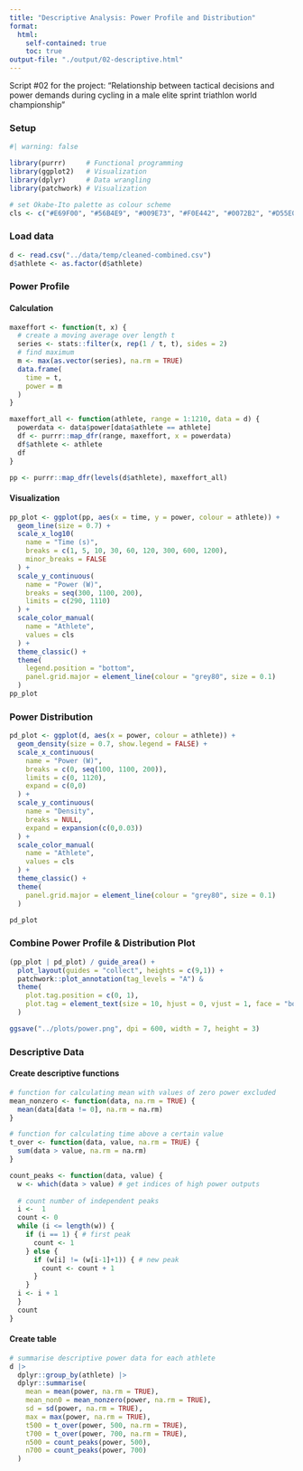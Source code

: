 ---
title: "Descriptive Analysis: Power Profile and Distribution"
format: 
  html:
    self-contained: true
    toc: true
output-file: "./output/02-descriptive.html"
---

Script #02 for the project: "Relationship between tactical decisions and power demands during cycling in a male elite sprint triathlon world championship"

### Setup

```{r}
#| warning: false

library(purrr)     # Functional programming
library(ggplot2)   # Visualization
library(dplyr)     # Data wrangling
library(patchwork) # Visualization

# set Okabe-Ito palette as colour scheme
cls <- c("#E69F00", "#56B4E9", "#009E73", "#F0E442", "#0072B2", "#D55E00", "#CC79A7", "#999999") 
```

### Load data

```{r}
d <- read.csv("../data/temp/cleaned-combined.csv")
d$athlete <- as.factor(d$athlete)
```

### Power Profile

#### Calculation

```{r}
maxeffort <- function(t, x) {
  # create a moving average over length t
  series <- stats::filter(x, rep(1 / t, t), sides = 2) 
  # find maximum
  m <- max(as.vector(series), na.rm = TRUE)
  data.frame(
    time = t,
    power = m
  )
}

maxeffort_all <- function(athlete, range = 1:1210, data = d) {
  powerdata <- data$power[data$athlete == athlete]
  df <- purrr::map_dfr(range, maxeffort, x = powerdata)
  df$athlete <- athlete
  df
}

pp <- purrr::map_dfr(levels(d$athlete), maxeffort_all)

```

#### Visualization

```{r}
pp_plot <- ggplot(pp, aes(x = time, y = power, colour = athlete)) +
  geom_line(size = 0.7) +
  scale_x_log10(
    name = "Time (s)",
    breaks = c(1, 5, 10, 30, 60, 120, 300, 600, 1200),
    minor_breaks = FALSE
  ) + 
  scale_y_continuous(
    name = "Power (W)",
    breaks = seq(300, 1100, 200),
    limits = c(290, 1110)
  ) +
  scale_color_manual(
    name = "Athlete",
    values = cls
  ) +
  theme_classic() +
  theme(
    legend.position = "bottom",
    panel.grid.major = element_line(colour = "grey80", size = 0.1)
  )
pp_plot
```

### Power Distribution

```{r}
pd_plot <- ggplot(d, aes(x = power, colour = athlete)) +
  geom_density(size = 0.7, show.legend = FALSE) +
  scale_x_continuous(
    name = "Power (W)",
    breaks = c(0, seq(100, 1100, 200)),
    limits = c(0, 1120),
    expand = c(0,0)
  ) +
  scale_y_continuous(
    name = "Density",
    breaks = NULL,
    expand = expansion(c(0,0.03))
  ) +
  scale_color_manual(
    name = "Athlete",
    values = cls
  ) +
  theme_classic() +
  theme(
    panel.grid.major = element_line(colour = "grey80", size = 0.1)
  )

pd_plot
```

### Combine Power Profile & Distribution Plot

```{r}
(pp_plot | pd_plot) / guide_area() +
  plot_layout(guides = "collect", heights = c(9,1)) +
  patchwork::plot_annotation(tag_levels = "A") & 
  theme(
    plot.tag.position = c(0, 1),
    plot.tag = element_text(size = 10, hjust = 0, vjust = 1, face = "bold")
  )

ggsave("../plots/power.png", dpi = 600, width = 7, height = 3)
```


### Descriptive Data

#### Create descriptive functions

```{r}
# function for calculating mean with values of zero power excluded
mean_nonzero <- function(data, na.rm = TRUE) {
  mean(data[data != 0], na.rm = na.rm)
}

# function for calculating time above a certain value
t_over <- function(data, value, na.rm = TRUE) {
  sum(data > value, na.rm = na.rm)
}

count_peaks <- function(data, value) {
  w <- which(data > value) # get indices of high power outputs
  
  # count number of independent peaks
  i <-  1
  count <- 0
  while (i <= length(w)) {
    if (i == 1) { # first peak
      count <- 1
    } else {
      if (w[i] != (w[i-1]+1)) { # new peak
        count <- count + 1
      }
    }
  i <- i + 1
  }
  count
}

```
#### Create table

```{r}
# summarise descriptive power data for each athlete
d |>
  dplyr::group_by(athlete) |>
  dplyr::summarise(
    mean = mean(power, na.rm = TRUE),
    mean_non0 = mean_nonzero(power, na.rm = TRUE),
    sd = sd(power, na.rm = TRUE),
    max = max(power, na.rm = TRUE),
    t500 = t_over(power, 500, na.rm = TRUE),
    t700 = t_over(power, 700, na.rm = TRUE),
    n500 = count_peaks(power, 500),
    n700 = count_peaks(power, 700)
  )
```

